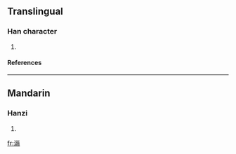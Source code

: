 ==Translingual==
===Han character===
{{Han char|rn=85|rad=水|as=10|sn=13|four=|canj=水一女口 (EMVR)}}
# {{defn|Han|sort=水10}}
====References====
{{Han ref|kx=0643.241|hdz=31696.060|uh=6EE3|ud=28387}}

----
==Mandarin==
===Hanzi===
{{cmn-hanzi|pin=[[chún]] ([[chun2]]), [[xiū]] ([[xiu1]]), [[xiǔ]] ([[xiu3]])|wg=ch'un<sup>2</sup>, hsiu<sup>1</sup>, hsiu<sup>3</sup>}}
# {{defn|Mandarin}}

[[fr:滣]]